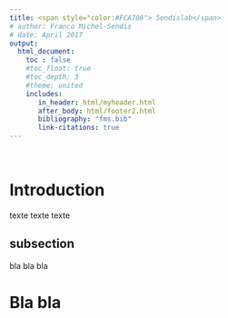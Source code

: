 ```yaml
---
title: <span style="color:#FCA708"> Sendislab</span> 
# author: Franco Michel-Sendis
# date: April 2017
output:
  html_document:
    toc : false
    #toc_float: true 
    #toc_depth: 3
    #theme: united
    includes:
       in_header: html/myheader.html
       after_body: html/footer2.html
       bibliography: "fms.bib"
       link-citations: true 
--- 
```


<br>

# Introduction 

texte texte texte

## subsection 

bla bla bla



# Bla bla 


 
